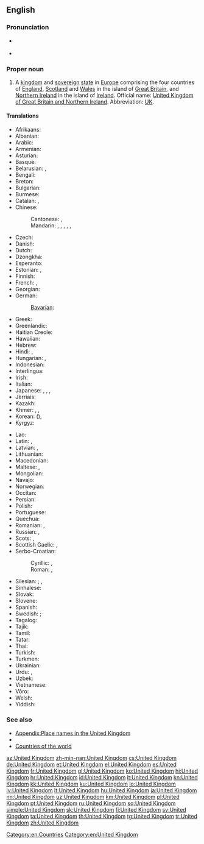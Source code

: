 ==English==
{{wikipedia}}

===Pronunciation===
* {{a|UK|US}} {{IPA|/juːˌnaɪ.tɪd ˈkɪŋ.dəm/|/jʊˌnaɪ.tɪd ˈkɪŋ.dəm/|/jəˌnaɪ.tɪd ˈkɪŋ.dəm/|lang=en}}
* {{audio|en-us-United Kingdom.ogg|Audio (US)|lang=en}}

===Proper noun===
{{en-proper noun|head=[[united|United]] [[kingdom|Kingdom]]}}

# A [[kingdom]] and [[sovereign]] [[state]] in [[Europe]] comprising the four countries of [[England]], [[Scotland]] and [[Wales]] in the island of [[Great Britain]], and [[Northern Ireland]] in the island of [[Ireland]]. Official name: [[United Kingdom of Great Britain and Northern Ireland]]. Abbreviation: [[UK]].

====Translations====
{{trans-top-also|Kingdom in Europe|Great Britain}}
* Afrikaans: {{t|af|Verenigde Koninkryk}}
* Albanian: {{t|sq|Mbretëria e Bashkuar}}
* Arabic: {{t|ar|المملكة المتحدة|f|tr=al-mámlaka al-muttáḥida|sc=Arab}}
* Armenian: {{t|hy|Միացյալ Թագավորություն|tr=Miac'yal T'agavorut'yun|sc=Armn}}
* Asturian: {{t+|ast|Reinu Xuníu|m}}
* Basque: {{t+|eu|Erresuma Batua}}
* Belarusian: {{t|be|Злучанае Каралеўства|n|tr=Zlúčanaje Karaléŭstva|sc=Cyrl}}, {{t|be|Аб'яднанае Каралеўства|n|tr=Ab'jadnánaje Karaléŭstva|sc=Cyrl}}
* Bengali: {{t|bn|যুক্তরাজ্য|tr=Juktôrajjô|sc=Beng}}
* Breton: {{t|br|Rouantelezh Unanet}}
* Bulgarian: {{t|bg|Обединеното кралство|n|tr=Obedinénoto králstvo|sc=Cyrl}}
* Burmese: {{t|my|ယူနိုက်တက် ကင်းဒမ်း|tr=bʰúẏĩnaĩṅã pẏitʰoũsú|sc=Mymr}}
* Catalan: {{t+|ca|Regne Unit|m}}, {{t|ca|Regne Unit de la Gran Bretanya i Irlanda del Nord|m}}
* Chinese:
*: Cantonese: {{t|yue|英國|tr=jing1 gwok3|sc=Hani}}, {{t|yue|大英聯合王國|tr=daai6 jing1 lyun4 hap6 wong4 gwok3|sc=Hani}}
*: Mandarin: {{t|cmn|英國|sc=Hani}}, {{t+|cmn|英国|tr=Yīngguó|sc=Hani}}, {{t|cmn|大不列顛及北愛爾蘭聯合王國|sc=Hani}}, {{t|cmn|大不列颠及北爱尔兰联合王国|tr=Dà-Bùlièdiān jí Běi-Ài'ěrlán Liánhé Wángguó|sc=Hani}}, {{t|cmn|聯合王國|sc=Hani}}, {{t+|cmn|联合王国|tr=Liánhé Wángguó|sc=Hani}}
* Czech: {{t+|cs|Spojené království|n}}
* Danish: {{t|da|Forenede Kongerige}}
* Dutch: {{t+|nl|Verenigd Koninkrijk|n}}
* Dzongkha: {{t|dz|ཡུ་ནའི་ཊེཊ་ཀིང་ཌམ།|tr=yu.na'i.ṭeṭ kiṅ.ḍam|sc=Tibt}}
* Esperanto: {{t|eo|Unuiĝinta Regno}}
* Estonian: {{t|et|Ühendkuningriik}}, {{t|et|Suurbritannia ja Põhja-Iiri Ühendkuningriik}}
* Finnish: {{t+|fi|Yhdistynyt kuningaskunta}}
* French: {{t+|fr|Royaume-Uni|m}}, {{t+|fr|Royaume-Uni de Grande-Bretagne et d'Irlande du Nord|m}}
* Georgian: {{t|ka|გაერთიანებული სამეფო|sc=Geor}}
* German: {{t+|de|Vereinigtes Königreich|n}}
*: [[Bavarian]]: {{t|bar|Vaeinigte Kinireich}}
* Greek: {{t+|el|Ηνωμένο Βασίλειο|n|tr=Inoméno Vasíleio|sc=Grek}}
* Greenlandic: {{t|kl|Tuluit Nunaat}}
* Haitian Creole: {{t|ht|Wayòm Ini}}
* Hawaiian: {{t|haw|Aupuni Mōʻī Hui Pū ʻia}}
* Hebrew: {{t|he|הממלכה המאוחדת|tr=ha-mamlakha ha-meukhedet|sc=Hebr}}
* Hindi: {{t|hi|यूनाइटेड किंगडम|tr=yūnā'iṭeḍ kiṅgḍam|sc=Deva}}, {{t+|hi|संयुक्त राजशाही|tr=sanyukta rājaśāhī|sc=Deva}}
* Hungarian: {{t+|hu|Egyesült Királyság}}, {{t+|hu|Nagy-Britannia és Észak-Írország Egyesült Királysága}}
* Indonesian: {{t|id|Kerajaan Inggris Serikat}}
* Interlingua: {{t|ia|Regno Unite}}
* Irish: {{t|ga|An Ríocht Aontaithe|f}}
* Italian: {{t+|it|Regno Unito|m}}
* Japanese: {{t+|ja|英国|tr=えいこく, Eikoku}}, {{t+|ja|イギリス|tr=igirisu}}, {{t|ja|グレートブリテンおよび北アイルランド連合王国|tr=Gurēto Buriten oyobi Kita-Airurando rengō ōkoku}}, {{t+|ja|連合王国|tr=れんごうおうこく, Rengō ōkoku}}
* Jèrriais: {{t|roa-jer|Rouoyaume Unni|m|alt=Le Rouoyaume Unni}}
* Kazakh: {{t|kk|Құрама Патшалық|tr=Qurama Patşalıq|sc=Cyrl}}
* Khmer: {{t|km|ចក្រភពអង់គ្លេស|sc=Khmr|tr=chak pʰup ɑngkleih}}, {{t|km|សហរាជាណាចក្រ|sc=Khmr|tr=saha riechie naa chak}}, {{t|km|រាជាណាចក្ររួម|tr=riechie naa chak ruam|sc=Khmr}}
* Korean: {{t+|ko|영국|tr=Yeong-guk|sc=Kore}} ({{t+|ko|英國|sc=Kore}}), {{t|ko|대브리튼 연합 왕국|tr=Dae-beuriteun Yeonhap Wang-guk|sc=Kore}} {{t|ko|연합 왕국|tr=Yeonhap Wang-guk|sc=Kore}}
* Kyrgyz: {{t|ky|Бириккен Падышалык|tr=Birikken Padışalıq|sc=Cyrl}}
{{trans-mid}}
* Lao: {{t+|lo|ສະຫະລາຊະອານາຈັກ|tr=sahalāsa ānāchak|sc=Laoo}}
* Latin: {{t|la|Britanniarum Regnum|n}}, {{t|la|Rēgnum Ūnītum|n}}
* Latvian: {{t+|lv|Apvienotā Karaliste|f}}, {{t+|lv|Lielbritānijas un Ziemeļīrijas Apvienotā Karaliste|f}}
* Lithuanian: {{t+|lt|Jungtinė Karalystė}}
* Macedonian: {{t+|mk|Обединето Кралство|n|tr=Obedíneto Králstvo}}
* Maltese: {{t|mt|Renju Unit|alt=Ir-Renju Unit}}, {{t|mt|Ir-Renju Unit tal-Gran Brittanja u l-Irlanda ta' Fuq}}
* Mongolian: {{t|mn|Нэгдсэн Вант улс|tr=Negdsen Vant uls|sc=Cyrl}}
* Navajo: {{t|nv|Tótaʼ Dinéʼiʼ Bikéyah}}
* Norwegian: {{t|no|Det forente kongerike Storbritannia og Nord-Irland}}
* Occitan: {{t+|oc|Reialme Unit|m}}
* Persian: {{t|fa|پادشاهی متحد|tr=Pâdešâhi-ye Mottahed|sc=fa-Arab}}
* Polish: {{t+|pl|Zjednoczone Królestwo|n}}
* Portuguese: {{t+|pt|Reino Unido|m}}
* Quechua: {{t|qu|Hukllachasqa Qhapaq Suyu}}
* Romanian: {{t|ro|Regatul Unit al Marii Britanii și Irlandei de Nord|n}}, {{t+|ro|Regatul Unit|n}}
* Russian: {{t|ru|Соединённое Королевство|n|tr=Sojedinjónnoje Korolévstvo|sc=Cyrl}}, {{t|ru|Соединённое Королевство Великобритании и Северной Ирландии|n|tr=Sojedinjónnoje Korolévstvo Velikobritánii i Sévernoj Irlándii|sc=Cyrl}}
* Scots: {{t|sco|Unitit Kinrick}}, {{t|sco|Unitit Kinrick o Greet Britain an Norlin Airlann}}
* Scottish Gaelic: {{t|gd|Rìoghachd Aonaichte|f|alt=An Rìoghachd Aonaichte}}, {{t|gd|Rìoghachd Aonaichte na Breatainn Mhòr agus Eirinn a Tuath|f|alt=An Rìoghachd Aonaichte na Breatainn Mhòr agus Eirinn a Tuath}}
* Serbo-Croatian:
*: Cyrillic: {{t|sh|Уједињено Краљевство|n|sc=Cyrl}}, {{t|sh|Уједињено Краљевство Велике Британије и Сјеверне Ирске|n|sc=Cyrl}}
*: Roman: {{t|sh|Ujedinjeno Kraljevstvo|n}}, {{t|sh|Ujedinjeno Kraljevstvo Velike Britanije i Sjeverne Irske|n}}
* Silesian: {{t|szl|Zjydnoczůne Krůlestwo Wjelgij Brytańije i Irlandyje Půłnocny|n}} {{qualifier|literal translation of the full name}}; {{qualifier|colloquially:}} {{t|szl|Yngland|m}}, {{t|szl|Anglijo|f}}
* Sinhalese: {{t|si|එක්‍සත් රාජධානිය|tr=eksat rājadhāniya|sc=Sinh}}
* Slovak: {{t|sk|Spojené kráľovstvo|n}}
* Slovene: {{t|sl|Zdrúženo kraljéstvo|n}}
* Spanish: {{t+|es|Reino Unido|m}}
* Swedish: {{t+|sv|Förenade kungariket}}; {{qualifier|colloquially:}} {{t+|sv|England}}
* Tagalog: {{t-check|tl|United Kingdom}}
* Tajik: {{t|tg|Подшоҳии Муттаҳида|tr=Podšohii Muttahida|sc=Cyrl}}
* Tamil: {{t+|ta|ஐக்கிய இராச்சியம்|tr=aikkiya irācciyam|sc=Taml}}
* Tatar: {{t|tt|Берләшкән Патшалык|tr=Berläşkän Patşalıq|sc=Cyrl}}
* Thai: {{t+|th|สหราชอาณาจักร|tr=sàhà râat aanaajàk|sc=Thai}}
* Turkish: {{t+|tr|Birleşik Krallık}}
* Turkmen: {{t|tk|Birleşen Patyşalyk}}
* Ukrainian: {{t|uk|Сполучене Королівство|n|tr=Spolúčene Korolívstvo|sc=Cyrl}}
* Urdu: {{t|ur|مملکت متحدہ|tr=mamlakat muttahida|sc=ur-Arab}}, {{t|ur|یونائٹڈ کنگڈم|tr=yūnā'iṭeḍ kiṅgḍam|sc=ur-Arab}}
* Uzbek: {{t+|uz|Birlashgan Qirollik}}
* Vietnamese: {{t+|vi|Vương quốc Anh}}
* Võro: {{t|vro|Ühendkuningriik}}
* Welsh: {{t|cy|Teyrnas Unigol|f|alt=Y Deyrnas Unigol}}
* Yiddish: {{t|yi|פֿאַראײניקט קיניגרײַך|n|tr=far'eynikt kinigraykh|sc=Hebr}}
{{trans-bottom}}

===See also===
* [[Appendix:Place names in the United Kingdom]]
* {{list:countries of Europe/en}}
* [[Appendix:Countries of the world|Countries of the world]]

[[Category:en:Countries]]
[[Category:en:United Kingdom]]

[[az:United Kingdom]]
[[zh-min-nan:United Kingdom]]
[[cs:United Kingdom]]
[[de:United Kingdom]]
[[et:United Kingdom]]
[[el:United Kingdom]]
[[es:United Kingdom]]
[[fr:United Kingdom]]
[[gl:United Kingdom]]
[[ko:United Kingdom]]
[[hi:United Kingdom]]
[[hr:United Kingdom]]
[[id:United Kingdom]]
[[it:United Kingdom]]
[[kn:United Kingdom]]
[[kk:United Kingdom]]
[[ku:United Kingdom]]
[[lo:United Kingdom]]
[[lv:United Kingdom]]
[[lt:United Kingdom]]
[[hu:United Kingdom]]
[[ja:United Kingdom]]
[[nn:United Kingdom]]
[[uz:United Kingdom]]
[[km:United Kingdom]]
[[pl:United Kingdom]]
[[pt:United Kingdom]]
[[ru:United Kingdom]]
[[sq:United Kingdom]]
[[simple:United Kingdom]]
[[sk:United Kingdom]]
[[fi:United Kingdom]]
[[sv:United Kingdom]]
[[ta:United Kingdom]]
[[th:United Kingdom]]
[[tg:United Kingdom]]
[[tr:United Kingdom]]
[[zh:United Kingdom]]